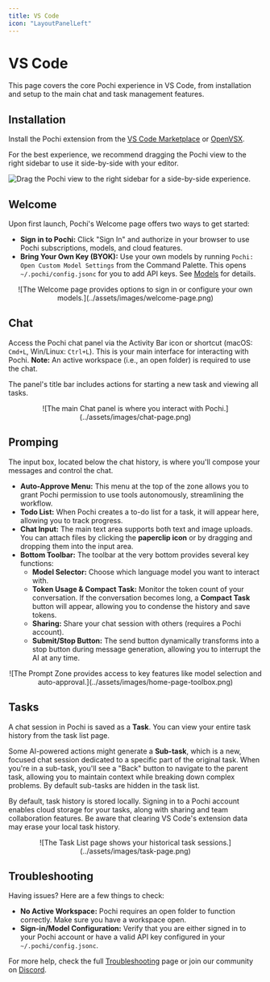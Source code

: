 ```yaml
---
title: VS Code
icon: "LayoutPanelLeft"
---
```


# VS Code

This page covers the core Pochi experience in VS Code, from installation and setup to the main chat and task management features.

## Installation

Install the Pochi extension from the [VS Code Marketplace](https://marketplace.visualstudio.com/items?itemName=TabbyML.pochi) or [OpenVSX](https://open-vsx.org/extension/TabbyML/pochi).

For the best experience, we recommend dragging the Pochi view to the right sidebar to use it side-by-side with your editor.

![Drag the Pochi view to the right sidebar for a side-by-side experience.](../assets/images/vscode-right-sidebar.png)

## Welcome

Upon first launch, Pochi's Welcome page offers two ways to get started:

- **Sign in to Pochi:** Click "Sign In" and authorize in your browser to use Pochi subscriptions, models, and cloud features.
- **Bring Your Own Key (BYOK):** Use your own models by running `Pochi: Open Custom Model Settings` from the Command Palette. This opens `~/.pochi/config.jsonc` for you to add API keys. See [Models](/models) for details.

<p align="center">![The Welcome page provides options to sign in or configure your own models.](../assets/images/welcome-page.png)</p>

## Chat

Access the Pochi chat panel via the Activity Bar icon or shortcut (macOS: `Cmd+L`, Win/Linux: `Ctrl+L`). This is your main interface for interacting with Pochi. **Note:** An active workspace (i.e., an open folder) is required to use the chat.

The panel's title bar includes actions for starting a new task and viewing all tasks.

<p align="center">![The main Chat panel is where you interact with Pochi.](../assets/images/chat-page.png)</p>

## Promping 

The input box, located below the chat history, is where you'll compose your messages and control the chat.

- **Auto-Approve Menu:** This menu at the top of the zone allows you to grant Pochi permission to use tools autonomously, streamlining the workflow.
- **Todo List:** When Pochi creates a to-do list for a task, it will appear here, allowing you to track progress.
- **Chat Input:** The main text area supports both text and image uploads. You can attach files by clicking the **paperclip icon** or by dragging and dropping them into the input area.
- **Bottom Toolbar:** The toolbar at the very bottom provides several key functions:
    - **Model Selector:** Choose which language model you want to interact with.
    - **Token Usage & Compact Task:** Monitor the token count of your conversation. If the conversation becomes long, a **Compact Task** button will appear, allowing you to condense the history and save tokens.
    - **Sharing:** Share your chat session with others (requires a Pochi account).
    - **Submit/Stop Button:** The send button dynamically transforms into a stop button during message generation, allowing you to interrupt the AI at any time.

<p align="center">
  ![The Prompt Zone provides access to key features like model selection and auto-approval.](../assets/images/home-page-toolbox.png)
</p>

## Tasks

A chat session in Pochi is saved as a **Task**. You can view your entire task history from the task list page.

Some AI-powered actions might generate a **Sub-task**, which is a new, focused chat session dedicated to a specific part of the original task.
When you're in a sub-task, you'll see a "Back" button to navigate to the parent task, allowing you to maintain context while breaking down complex problems.
By default sub-tasks are hidden in the task list.

By default, task history is stored locally. Signing in to a Pochi account enables cloud storage for your tasks, along with sharing and team collaboration features.
Be aware that clearing VS Code's extension data may erase your local task history.

<p align="center">![The Task List page shows your historical task sessions.](../assets/images/task-page.png)</p>

## Troubleshooting

Having issues? Here are a few things to check:

- **No Active Workspace:** Pochi requires an open folder to function correctly. Make sure you have a workspace open.
- **Sign-in/Model Configuration:** Verify that you are either signed in to your Pochi account or have a valid API key configured in your `~/.pochi/config.jsonc`.

For more help, check the full [Troubleshooting](/troubleshooting) page or join our community on [Discord](https://getpochi.com/discord).
